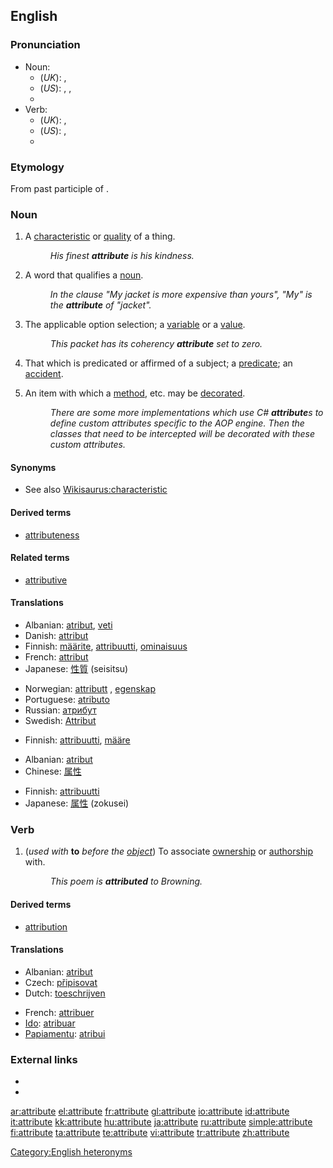 {{wikipedia}}
==English==

===Pronunciation===
* Noun:
** (''UK''): {{IPA|/ˈætrɪbjuːt/}}, {{SAMPA|/"{trIbju:t/}}
** (''US''): {{enPR|ă'trĭ-byo͞ot}}, {{IPA|/ˈætrɪbjut/}}, {{SAMPA|/"{trIbjut/}}
** {{audio|en-us-attribute-verb.ogg|Audio (US)}}
* Verb:
** (''UK''): {{IPA|/æˈtrɪbjuːt/}}, {{SAMPA|/{"trIbju:t/}}
** (''US''): {{enPR|ă-trĭb'yo͞ot}}, {{IPA|/æˈtrɪbjut/}} {{SAMPA|/{"trIbjut/}}
** {{audio|en-us-attribute-noun.ogg|Audio (US)}}

===Etymology===
From {{etyl|la}} {{term|attributus}} past participle of {{term|attribuere}}.

===Noun===
{{en-noun}}

# A [[characteristic]] or [[quality]] of a thing.
#: ''His finest '''attribute''' is his kindness.''
# {{grammar}} A word that qualifies a [[noun]].
#: ''In the clause "My jacket is more expensive than yours", "My" is the '''attribute''' of "jacket".''
# {{computing}} The applicable option selection; a [[variable]] or a [[value]].
#: ''This packet has its coherency '''attribute''' set to zero.''
# {{logic}} That which is predicated or affirmed of a subject; a [[predicate]]; an [[accident]].<!--From Century 1911.-->
# {{computing}} An item with which a [[method]], etc. may be [[decorate]]d.
#: ''There are some more implementations which use C# '''attribute'''s to define custom attributes specific to the AOP engine. Then the classes that need to be intercepted will be decorated with these custom attributes.''

====Synonyms====
* See also [[Wikisaurus:characteristic]]

====Derived terms====
* [[attributeness]]

====Related terms====
* [[attributive]]

====Translations====
{{trans-top|characteristic or quality}}
* Albanian: [[atribut]], [[veti]]
* Danish: [[attribut]]
* Finnish: [[määrite]], [[attribuutti]], [[ominaisuus]]
* French: [[attribut]] {{m}}
* Japanese: [[性質]] (seisitsu)
{{trans-mid}}
* Norwegian: [[attributt]] {{m}}, [[egenskap]] {{m}}
* Portuguese: [[atributo]] {{m}}
* Russian: [[атрибут]] {{m}}
* Swedish: [[Attribut]]
{{trans-bottom}}

{{trans-top|Word qulifying a noun}}
* Finnish: [[attribuutti]], [[määre]]
{{trans-mid}}
{{trans-bottom}}

{{trans-top|computing: the applicable option selection}}
* Albanian: [[atribut]]
* Chinese: [[属性]]
{{trans-mid}}
* Finnish: [[attribuutti]]
* Japanese: [[属性]] (zokusei)
{{trans-bottom}}

===Verb===
{{en-verb|attribut|ing}}

# (''used with'' '''to''' ''before the [[object]]'') To associate [[ownership]] or [[authorship]] with.
#: ''This poem is '''attributed''' to Browning.''

====Derived terms====
* [[attribution]]

====Translations====
{{trans-top|to associate ownership or authorship with}}
* Albanian: [[atribut]]
* Czech: [[připisovat]]
* Dutch: [[toeschrijven]]
{{trans-mid}}
* French: [[attribuer]]
* [[Ido]]: [[atribuar]]
* [[Papiamentu]]: [[atribui]]
{{trans-bottom}}

===External links===
* {{R:Webster 1913}}
* {{R:Century 1911}}

[[Category:English heteronyms]]

[[ar:attribute]]
[[el:attribute]]
[[fr:attribute]]
[[gl:attribute]]
[[io:attribute]]
[[id:attribute]]
[[it:attribute]]
[[kk:attribute]]
[[hu:attribute]]
[[ja:attribute]]
[[ru:attribute]]
[[simple:attribute]]
[[fi:attribute]]
[[ta:attribute]]
[[te:attribute]]
[[vi:attribute]]
[[tr:attribute]]
[[zh:attribute]]